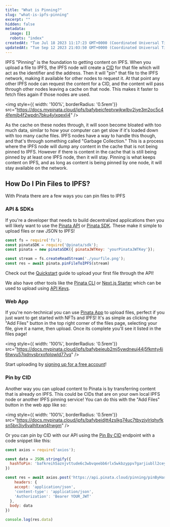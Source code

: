 ```yaml
---
title: "What is Pinning?"
slug: "what-is-ipfs-pinning"
excerpt: ""
hidden: false
metadata: 
  image: []
  robots: "index"
createdAt: "Tue Jul 18 2023 11:17:23 GMT+0000 (Coordinated Universal Time)"
updatedAt: "Tue Sep 12 2023 21:03:50 GMT+0000 (Coordinated Universal Time)"
---
```

IPFS "Pinning" is the foundation to getting content on IPFS. When you upload a file to IPFS, the IPFS node will create a [CID](/ipfs-101/what-are-cids) for that file which will act as the identifier and the address. Then it will "pin" that file to the IPFS network, making it available for other nodes to request it. At that point any other IPFS node can request the content for a CID, and the content will pass through other nodes leaving a cache on that node. This makes it faster to fetch files again if those nodes are used. 

<img style={{ width: '100%', borderRadius: '0.5rem'}} src="https://docs.mypinata.cloud/ipfs/bafybeicfeptvwjkwlbv2iye3m2oc5c44femjb4f2wpdn7bku4ylxqexli4" />

As the cache on these nodes through, it will soon become bloated with too much data, similar to how your computer can get slow if it's loaded down with too many cache files. IPFS nodes have a way to handle this though, and that's through something called "Garbage Collection." This is a process where the IPFS node will dump any content in the cache that is not being pinned to IPFS. However if there is content in the cache that is still being pinned by at least one IPFS node, then it will stay. Pinning is what keeps content on IPFS, and as long as content is being pinned by one node, it will stay available on the network. 

## How Do I Pin Files to IPFS?

With Pinata there are a few ways you can pin files to IPFS

### API & SDKs

If you're a developer that needs to build decentralized applications then you will likely want to use the [Pinata API](/api-reference/introduction) or [Pinata SDK](/sdks/pinata-sdk). These make it simple to upload files or raw JSON to IPFS! 

```javascript pinFileToIPFS.js
const fs = require('fs');
const pinataSDK = require('@pinata/sdk');
const pinata = new pinataSDK({ pinataJWTKey: 'yourPinataJWTKey'});

const stream = fs.createReadStream('./yourfile.png');
const res = await pinata.pinFileToIPFS(stream)
```

<Note>Check out the [Quickstart](/quickstart) guide to upload your first file through the API!</Note>

We also have other tools like the [Pinata CLI](/sdks/pinata-cli)  or [Next.js Starter](/sdks/nextjs-starter) which can be used to upload using [API Keys](/account-management/api-keys).

### Web App

If you're non-technical you can use [Pinata App](https://app.pinata.cloud/pinmanager) to upload files, perfect if you just want to get started with NFTs and IPFS! It's as simple as clicking the "Add Files" button in the top right corner of the files page, selecting your file, give it a name, then upload. Once its complete you'll see it listed in the files page! 

<img style={{ width: '100%', borderRadius: '0.5rem'}} src="https://docs.mypinata.cloud/ipfs/bafybeieub2mj5ywdneuj44j5fkmty4i6twvu57qdnvsbrxofplqwld77vq" />

<Note>Start uploading by [signing up for a free account](https://app.pinata.cloud/register)!</Note>

### Pin by CID

Another way you can upload content to Pinata is by transferring content that is already on IPFS. This could be CIDs that are on your own local IPFS node or another IPFS pinning service! You can do this with the "Add Files" button in the web app like so:

<img style={{ width: '100%', borderRadius: '0.5rem'}} src="https://docs.mypinata.cloud/ipfs/bafybeidjtt4zslkg74uc7tbyzjylrlqhyfksn5bn3iy6valhltxwt4hwgm" />

Or you can pin by CID with our API using the [Pin By CID](/api-reference/pin-by-cid) endpoint with a code snippet like this:

```javascript pinByCID.js
const axios = require('axios');

const data = JSON.stringify({
  hashToPin: 'bafkreih5aznjvttude6c3wbvqeebb6rlx5wkbzyppv7garjiubll2ceym4'
})

const res = await axios.post('https://api.pinata.cloud/pinning/pinByHash', {
	headers: {
    accept: 'application/json', 
    'content-type': 'application/json',
    'Authorization': 'Bearer YOUR_JWT'
  },
  body: data
})

console.log(res.data)
```

